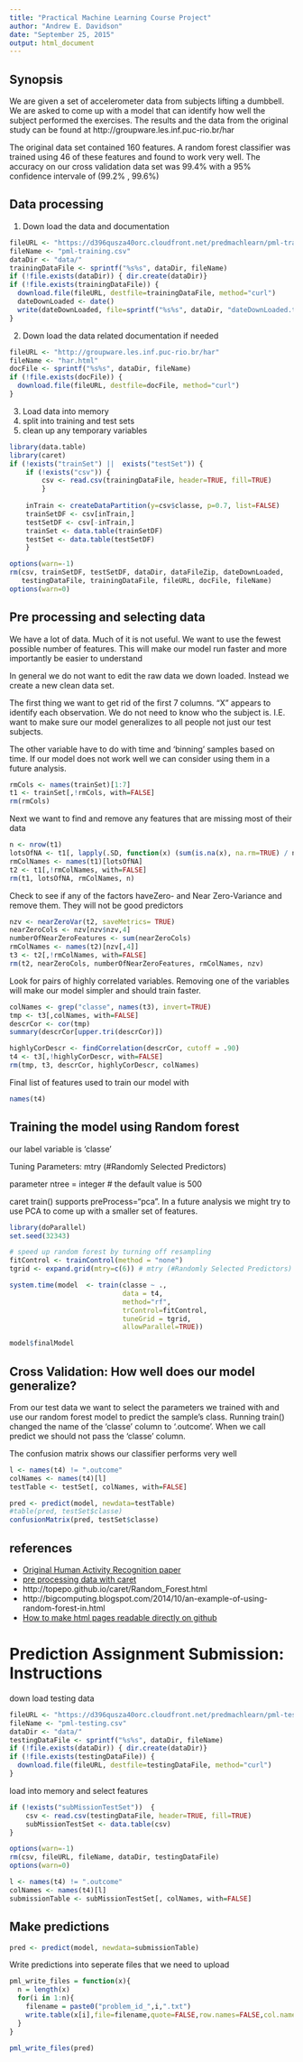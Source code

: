 ```yaml
---
title: "Practical Machine Learning Course Project"
author: "Andrew E. Davidson"
date: "September 25, 2015"
output: html_document
---
```


## Synopsis
We are given a set of accelerometer data from subjects lifting a dumbbell. We are
asked to come up with a model that can identify how well the subject performed
the exercises. The results and the data from the original study can be found at
http://groupware.les.inf.puc-rio.br/har

The original data set contained 160 features. A random forest classifier was trained
using 46 of these features and found to work very well. The accuracy on our cross
validation data set was 99.4% with a 95% confidence intervale of (99.2% , 99.6%)

## Data processing

1. Down load the data and documentation
```r
fileURL <- "https://d396qusza40orc.cloudfront.net/predmachlearn/pml-training.csv"
fileName <- "pml-training.csv"
dataDir <- "data/"
trainingDataFile <- sprintf("%s%s", dataDir, fileName)
if (!file.exists(dataDir)) { dir.create(dataDir)}
if (!file.exists(trainingDataFile)) {
  download.file(fileURL, destfile=trainingDataFile, method="curl")
  dateDownLoaded <- date()
  write(dateDownLoaded, file=sprintf("%s%s", dataDir, "dateDownLoaded.txt"))
}
```

2. Down load the data related documentation if needed
```r
fileURL <- "http://groupware.les.inf.puc-rio.br/har"
fileName <- "har.html"
docFile <- sprintf("%s%s", dataDir, fileName)
if (!file.exists(docFile)) {
  download.file(fileURL, destfile=docFile, method="curl")
}
```

3. Load data into memory 
4. split into training and test sets
5. clean up any temporary variables

```r
library(data.table)
library(caret)
if (!exists("trainSet") ||  exists("testSet")) {
    if (!exists("csv")) {
        csv <- read.csv(trainingDataFile, header=TRUE, fill=TRUE)
        }
    
    inTrain <- createDataPartition(y=csv$classe, p=0.7, list=FALSE)
    trainSetDF <- csv[inTrain,]
    testSetDF <- csv[-inTrain,]
    trainSet <- data.table(trainSetDF)
    testSet <- data.table(testSetDF)
    }

options(warn=-1) 
rm(csv, trainSetDF, testSetDF, dataDir, dataFileZip, dateDownLoaded, 
   testingDataFile, trainingDataFile, fileURL, docFile, fileName)
options(warn=0) 
```

## Pre processing and selecting data
We have a lot of data. Much of it is not useful. We want to use the fewest possible number of features. This will make our model run faster and more importantly be easier to
understand

In general we do not want to edit the raw data we down loaded. Instead we create a new clean data set. 

The first thing we want to get rid of the first 7 columns.
"X" appears to identify each observation. We do not need to know who the subject is.
I.E. want to make sure our model generalizes to all people not just our test subjects.

The other variable have to do with time and 'binning' samples based on time. If our model does not work well we can consider using them in a future analysis.

```r
rmCols <- names(trainSet)[1:7]
t1 <- trainSet[,!rmCols, with=FALSE]
rm(rmCols)
```

Next we want to find and remove any features that are missing most of their data
```r
n <- nrow(t1) 
lotsOfNA <- t1[, lapply(.SD, function(x) (sum(is.na(x), na.rm=TRUE) / n)) > 0.5]
rmColNames <- names(t1)[lotsOfNA]
t2 <- t1[,!rmColNames, with=FALSE]
rm(t1, lotsOfNA, rmColNames, n)
```

Check to see if any of the factors haveZero- and Near Zero-Variance and remove
them. They will not be good predictors

```r
nzv <- nearZeroVar(t2, saveMetrics= TRUE)
nearZeroCols <- nzv[nzv$nzv,4]
numberOfNearZeroFeatures <- sum(nearZeroCols)
rmColNames <- names(t2)[nzv[,4]]
t3 <- t2[,!rmColNames, with=FALSE]
rm(t2, nearZeroCols, numberOfNearZeroFeatures, rmColNames, nzv)
```

Look for pairs of highly correlated variables. Removing one of the variables
will make our model simpler and should train faster.

```r
colNames <- grep("classe", names(t3), invert=TRUE)
tmp <- t3[,colNames, with=FALSE]
descrCor <- cor(tmp)
summary(descrCor[upper.tri(descrCor)])

highlyCorDescr <- findCorrelation(descrCor, cutoff = .90)
t4 <- t3[,!highlyCorDescr, with=FALSE]
rm(tmp, t3, descrCor, highlyCorDescr, colNames)
```

Final list of features used to train our model with
```r
names(t4)
```
## Training the model using Random forest
our label variable is 'classe'

Tuning Parameters: mtry (#Randomly Selected Predictors)

parameter ntree = integer # the default value is 500 

caret train() supports preProcess="pca". In a future analysis we might try to
use PCA to come up with a smaller set of features.

```r
library(doParallel)
set.seed(32343)

# speed up random forest by turning off resampling
fitControl <- trainControl(method = "none")
tgrid <- expand.grid(mtry=c(6)) # mtry (#Randomly Selected Predictors)

system.time(model  <- train(classe ~ .,
                            data = t4, 
                            method="rf", 
                            trControl=fitControl,
                            tuneGrid = tgrid, 
                            allowParallel=TRUE))

model$finalModel
```

## Cross Validation: How well does our model generalize?
From our test data we want to select the parameters we trained with and use
our random forest model to predict the sample's class. Running train() changed
the name of the 'classe' column to '.outcome'. When we call predict we should
not pass the 'classe' column.

The confusion matrix shows our classifier performs very well

```r
l <- names(t4) != ".outcome"
colNames <- names(t4)[l]
testTable <- testSet[, colNames, with=FALSE]

pred <- predict(model, newdata=testTable)
#table(pred, testSet$classe)
confusionMatrix(pred, testSet$classe)
```


## references

* [Original Human Activity Recognition paper](http://groupware.les.inf.puc-rio.br/har)
* [pre processing data with caret](http://topepo.github.io/caret/preprocess.html)
* http://topepo.github.io/caret/Random_Forest.html
* http://bigcomputing.blogspot.com/2014/10/an-example-of-using-random-forest-in.html
* [How to make html pages readable directly on github ](https://help.github.com/articles/creating-project-pages-manually/)


# Prediction Assignment Submission: Instructions

down load testing data 
```r
fileURL <- "https://d396qusza40orc.cloudfront.net/predmachlearn/pml-testing.csv"
fileName <- "pml-testing.csv"
dataDir <- "data/"
testingDataFile <- sprintf("%s%s", dataDir, fileName)
if (!file.exists(dataDir)) { dir.create(dataDir)}
if (!file.exists(testingDataFile)) {
  download.file(fileURL, destfile=testingDataFile, method="curl")
}
```

load into memory and select features
```r
if (!exists("subMissionTestSet"))  {
    csv <- read.csv(testingDataFile, header=TRUE, fill=TRUE)
    subMissionTestSet <- data.table(csv)
}

options(warn=-1) 
rm(csv, fileURL, fileName, dataDir, testingDataFile)
options(warn=0) 

l <- names(t4) != ".outcome"
colNames <- names(t4)[l]
submissionTable <- subMissionTestSet[, colNames, with=FALSE]
```

## Make predictions
```r
pred <- predict(model, newdata=submissionTable)
```

Write predictions into seperate files that we need to upload
```r
pml_write_files = function(x){
  n = length(x)
  for(i in 1:n){
    filename = paste0("problem_id_",i,".txt")
    write.table(x[i],file=filename,quote=FALSE,row.names=FALSE,col.names=FALSE)
  }
}

pml_write_files(pred)
```
